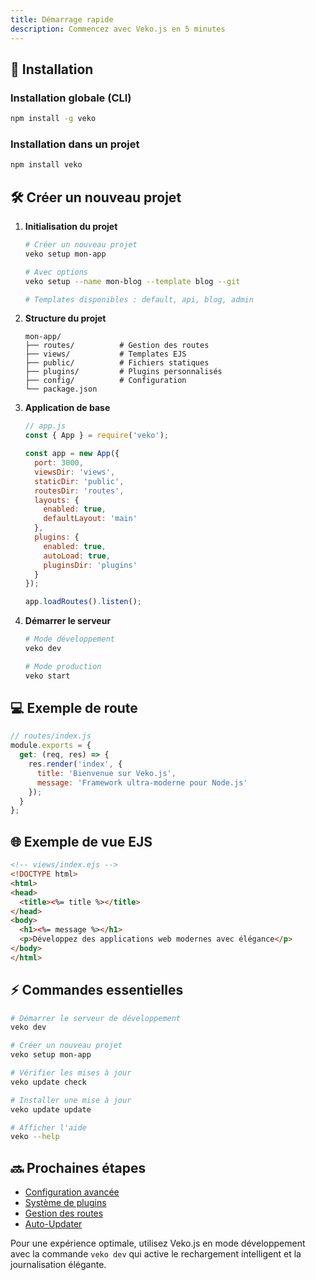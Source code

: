 ```yaml
---
title: Démarrage rapide
description: Commencez avec Veko.js en 5 minutes
---
```



## 🚀 Installation

### Installation globale (CLI)

```bash
npm install -g veko
```

### Installation dans un projet

```bash
npm install veko
```

## 🛠️ Créer un nouveau projet

1. **Initialisation du projet**

   ```bash
   # Créer un nouveau projet
   veko setup mon-app

   # Avec options
   veko setup --name mon-blog --template blog --git

   # Templates disponibles : default, api, blog, admin
   ```

2. **Structure du projet**

   ```
   mon-app/
   ├── routes/          # Gestion des routes
   ├── views/           # Templates EJS
   ├── public/          # Fichiers statiques
   ├── plugins/         # Plugins personnalisés
   ├── config/          # Configuration
   └── package.json
   ```

3. **Application de base**

   ```javascript
   // app.js
   const { App } = require('veko');

   const app = new App({
     port: 3000,
     viewsDir: 'views',
     staticDir: 'public',
     routesDir: 'routes',
     layouts: {
       enabled: true,
       defaultLayout: 'main'
     },
     plugins: {
       enabled: true,
       autoLoad: true,
       pluginsDir: 'plugins'
     }
   });

   app.loadRoutes().listen();
   ```

4. **Démarrer le serveur**

   ```bash
   # Mode développement
   veko dev

   # Mode production
   veko start
   ```

## 💻 Exemple de route

```javascript
// routes/index.js
module.exports = {
  get: (req, res) => {
    res.render('index', { 
      title: 'Bienvenue sur Veko.js',
      message: 'Framework ultra-moderne pour Node.js'
    });
  }
};
```

## 🌐 Exemple de vue EJS

```html
<!-- views/index.ejs -->
<!DOCTYPE html>
<html>
<head>
  <title><%= title %></title>
</head>
<body>
  <h1><%= message %></h1>
  <p>Développez des applications web modernes avec élégance</p>
</body>
</html>
```

## ⚡ Commandes essentielles

```bash
# Démarrer le serveur de développement
veko dev

# Créer un nouveau projet
veko setup mon-app

# Vérifier les mises à jour
veko update check

# Installer une mise à jour
veko update update

# Afficher l'aide
veko --help
```

## 🔜 Prochaines étapes

- [Configuration avancée](/guides/configuration)
- [Système de plugins](/features/plugins)
- [Gestion des routes](/features/routing)
- [Auto-Updater](/auto-updater/guide)

<Card title="Astuce" icon="lightbulb">
Pour une expérience optimale, utilisez Veko.js en mode développement avec la commande <code>veko dev</code> qui active le rechargement intelligent et la journalisation élégante.
</Card>
